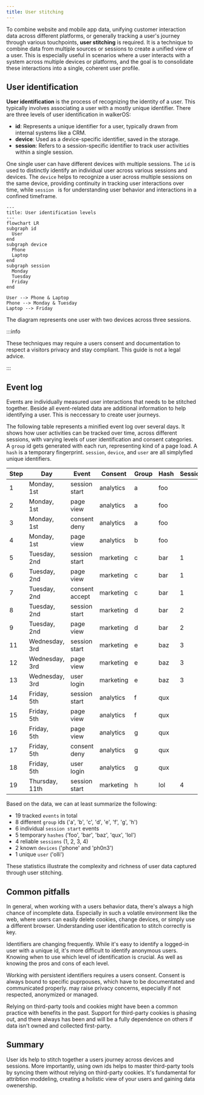 ```yaml
---
title: User stitching
---
```


To combine website and mobile app data, unifying customer interaction data
across different platforms, or generally tracking a user's journey through
various touchpoints, **user stitching** is required. It is a technique to
combine data from multiple sources or sessions to create a unified view of a
user. This is especially useful in scenarios where a user interacts with a
system across multiple devices or platforms, and the goal is to consolidate
these interactions into a single, coherent user profile.

## User identification

**User identification** is the process of recognizing the identity of a user.
This typically involves associating a user with a mostly unique identifier.
There are three levels of user identification in walkerOS:

- **id**: Represents a unique identifier for a user, typically drawn from
  internal systems like a CRM.
- **device**: Used as a device-specific identifier, saved in the storage.
- **session**: Refers to a session-specific identifier to track user activities
  within a single session.

One single user can have different devices with multiple sessions. The `id` is
used to distinctly identify an individual user across various sessions and
devices. The `device` helps to recognize a user across multiple sessions on the
same device, providing continuity in tracking user interactions over time, while
`session ` is for understanding user behavior and interactions in a confined
timeframe.

```mermaid
---
title: User identification levels
---
flowchart LR
subgraph id
  User
end
subgraph device
  Phone
  Laptop
end
subgraph session
  Monday
  Tuesday
  Friday
end

User --> Phone & Laptop
Phone --> Monday & Tuesday
Laptop --> Friday
```

The diagram represents one user with two devices across three sessions.

:::info

These techniques may require a users consent and documentation to respect a
visitors privacy and stay compliant. This guide is not a legal advice.

:::

## Event log

Events are individually measured user interactions that needs to be stitched
together. Beside all event-related data are additional information to help
identifying a user. This is neccessary to create user journeys.

The following table represents a minified event log over several days. It shows
how user activities can be tracked over time, across different sessions, with
varying levels of user identification and consent categories. A `group` id gets
generated with each run, representing kind of a page load. A `hash` is a
temporary fingerprint. `session`, `device`, and `user` are all simplyfied unique
identifiers.

| Step | Day                 | Event          | Consent   | Group | Hash | Session | Device | User |
| ---- | ------------------- | -------------- | --------- | ----- | ---- | ------- | ------ | ---- |
| 1    | Monday,<br />1st    | session start  | analytics | a     | foo  |         |        |      |
| 2    | Monday,<br />1st    | page view      | analytics | a     | foo  |         |        |      |
| 3    | Monday,<br />1st    | consent deny   | analytics | a     | foo  |         |        |      |
| 4    | Monday,<br />1st    | page view      | analytics | b     | foo  |         |        |      |
| 5    | Tuesday,<br />2nd   | session start  | marketing | c     | bar  | 1       | phone  |      |
| 6    | Tuesday,<br />2nd   | page view      | marketing | c     | bar  | 1       | phone  |      |
| 7    | Tuesday,<br />2nd   | consent accept | marketing | c     | bar  | 1       | phone  |      |
| 8    | Tuesday,<br />2nd   | session start  | marketing | d     | bar  | 2       | phone  |      |
| 9    | Tuesday,<br />2nd   | page view      | marketing | d     | bar  | 2       | phone  |      |
| 11   | Wednesday,<br />3rd | session start  | marketing | e     | baz  | 3       | phone  | olli |
| 12   | Wednesday,<br />3rd | page view      | marketing | e     | baz  | 3       | phone  | olli |
| 13   | Wednesday,<br />3rd | user login     | marketing | e     | baz  | 3       | phone  | olli |
| 14   | Friday,<br />5th    | session start  | analytics | f     | qux  |         |        |      |
| 15   | Friday,<br />5th    | page view      | analytics | f     | qux  |         |        |      |
| 16   | Friday,<br />5th    | page view      | analytics | g     | qux  |         |        | olli |
| 17   | Friday,<br />5th    | consent deny   | analytics | g     | qux  |         |        | olli |
| 18   | Friday,<br />5th    | user login     | analytics | g     | qux  |         |        | olli |
| 19   | Thursday,<br />11th | session start  | marketing | h     | lol  | 4       | ph0n3  |      |

Based on the data, we can at least summarize the following:

- 19 tracked `events` in total
- 8 different `group` ids ('a', 'b', 'c', 'd', 'e', 'f', 'g', 'h')
- 6 individual `session start` events
- 5 temporary `hashes` ('foo', 'bar', 'baz', 'qux', 'lol')
- 4 reliable `sessions` (1, 2, 3, 4)
- 2 known `devices` ('phone' and 'ph0n3')
- 1 unique `user` ('olli')

These statistics illustrate the complexity and richness of user data captured
through user stitching.

## Common pitfalls

In general, when working with a users behavior data, there's always a high
chance of incomplete data. Especially in such a volatile environment like the
web, where users can easily delete cookies, change devices, or simply use a
different browser. Understanding user identification to stitch correctly is key.

Identifiers are changing frequently. While it's easy to identify a logged-in
user with a unique id, it's more difficult to identify anonymous users. Knowing
when to use which level of identification is crucial. As well as knowing the
pros and cons of each level.

Working with persistent identifiers requires a users consent. Consent is always
bound to specific puprpouses, which have to be documentated and communicated
properly. may raise privacy concerns, especially if not respected, anonymized or
managed.

Relying on third-party tools and cookies might have been a common practice with
benefits in the past. Support for third-party cookies is phasing out, and there
always has been and will be a fully dependence on others if data isn't owned and
collected first-party.

## Summary

User ids help to stitch together a users journey across devices and sessions.
More importantly, using own ids helps to master third-party tools by syncing
them without relying on third-party cookies. It's fundamental for attribtion
moddeling, creating a holistic view of your users and gaining data owenership.
